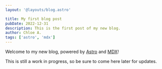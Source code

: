 ```yaml
---
layout: '@layouts/blog.astro'

title: My first blog post
pubDate: 2022-12-31
description: This is the first post of my new blog.
author: Chloe A.
tags: ['astro', 'mdx']
---
```


Welcome to my new blog, powered by [Astro](https://astro.build 'Astro') and [MDX](https://mdxjs.com 'MDX')!

This is still a work in progress, so be sure to come here later for updates.